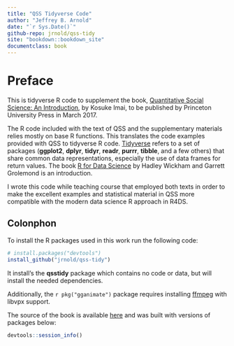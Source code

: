 ```yaml
---
title: "QSS Tidyverse Code"
author: "Jeffrey B. Arnold"
date: "`r Sys.Date()`"
github-repo: jrnold/qss-tidy
site: "bookdown::bookdown_site"
documentclass: book
---
```


# Preface

This is tidyverse R code to supplement the book, [Quantitative Social Science: An Introduction](http://press.princeton.edu/titles/11025.html), by Kosuke Imai, to
be published by Princeton University Press in March 2017.

The R code included with the text of QSS and the supplementary materials relies mostly on base R functions. 
This translates the code examples provided with QSS to tidyverse R code. 
[Tidyverse](https://github.com/tidyverse/tidyverse) refers to a set of packages (**ggplot2**, **dplyr**, **tidyr**, **readr**, **purrr**, **tibble**,  and a few others) that share common data representations, especially the use of data frames for return values. The book [R for Data Science](http://r4ds.had.co.nz/) by Hadley Wickham and Garrett Grolemond is an introduction. 


I wrote this code while teaching course that employed both texts in order to make the excellent examples and statistical material in QSS more compatible with the modern data science R approach in R4DS.

## Colonphon

To install the R packages used in this work run the following code:
```r
# install.packages("devtools")
install_github("jrnold/qss-tidy")
```
It install's the **qsstidy** package which contains no code or data, but will install the needed dependencies.

Additionally, the `r pkg("gganimate")` package requires installing [ffmpeg](https://ffmpeg.org/) with libvpx support.



The source of the book is available [here](https://github.com/jrnold/qsstidy) and was built with versions of packages below:

```r
devtools::session_info()
```
